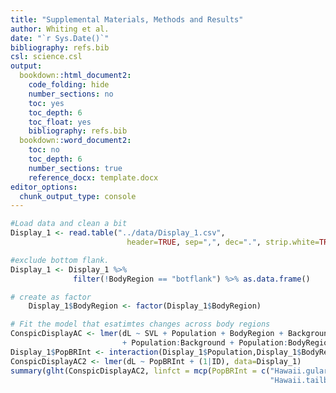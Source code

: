 ```yaml
---
title: "Supplemental Materials, Methods and Results"
author: Whiting et al. 
date: "`r Sys.Date()`"
bibliography: refs.bib
csl: science.csl
output: 
  bookdown::html_document2:
    code_folding: hide
    number_sections: no
    toc: yes
    toc_depth: 6
    toc_float: yes
    bibliography: refs.bib
  bookdown::word_document2:
    toc: no
    toc_depth: 6
    number_sections: true
    reference_docx: template.docx
editor_options: 
  chunk_output_type: console
---
```




```r
#Load data and clean a bit
Display_1 <- read.table("../data/Display_1.csv", 
                          header=TRUE, sep=",", dec=".", strip.white=TRUE)

#exclude bottom flank.
Display_1 <- Display_1 %>% 
              filter(!BodyRegion == "botflank") %>% as.data.frame() 

# create as factor
    Display_1$BodyRegion <- factor(Display_1$BodyRegion)

# Fit the model that esatimtes changes across body regions
ConspicDisplayAC <- lmer(dL ~ SVL + Population + BodyRegion + Background 
                         + Population:Background + Population:BodyRegion + (1|ID), data=Display_1)
Display_1$PopBRInt <- interaction(Display_1$Population,Display_1$BodyRegion)
ConspicDisplayAC2 <- lmer(dL ~ PopBRInt + (1|ID), data=Display_1)
summary(glht(ConspicDisplayAC2, linfct = mcp(PopBRInt = c("Hawaii.gular - Kenya.gular = 0","Hawaii.midflank - Kenya.midflank = 0", "Hawaii.topflank - Kenya.topflank = 0", 
                                                          "Hawaii.tailbase - Kenya.tailbase = 0" ))))
```
